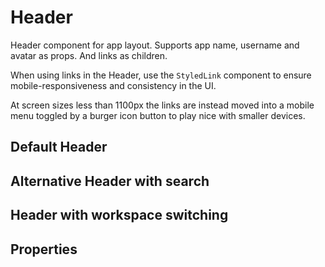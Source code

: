 
# Header

Header component for app layout. Supports app name, username and avatar as props. And links as children.

When using links in the Header, use the `StyledLink` component to ensure mobile-responsiveness and consistency in the UI.

At screen sizes less than 1100px the links are instead moved into a mobile menu toggled by a burger icon button to play nice with smaller devices.

## Default Header

<Preview>
  <Story id="components-header--default-header" />
</Preview>

## Alternative Header with search

<Preview>
  <Story id="components-header--header-with-search" />
</Preview>

## Header with workspace switching

<Preview>
  <Story id="components-header--header-with-workspace-switching" />
</Preview>

## Properties

<Props of={Header} />
